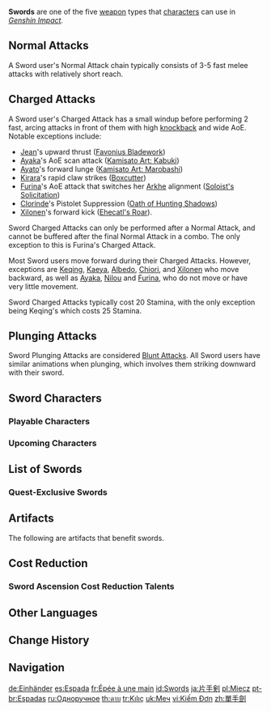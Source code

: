 {{Terminology Infobox
|image        = Icon Sword.png
|type         = Weapon Types
|type2        = Game Systems
}}
'''Swords''' are one of the five [[weapon]] types that [[characters]] can use in ''[[Genshin Impact]]''.

==Normal Attacks==
A Sword user's Normal Attack chain typically consists of 3-5 fast melee attacks with relatively short reach.

==Charged Attacks==
A Sword user's Charged Attack has a small windup before performing 2 fast, arcing attacks in front of them with high [[knockback]] and wide AoE. Notable exceptions include:
* [[Jean]]'s upward thrust ([[Favonius Bladework]])
* [[Ayaka]]'s AoE scan attack ([[Kamisato Art: Kabuki]])
* [[Ayato]]'s forward lunge ([[Kamisato Art: Marobashi]])
* [[Kirara]]'s rapid claw strikes ([[Boxcutter]])
* [[Furina]]'s AoE attack that switches her [[Arkhe]] alignment ([[Soloist's Solicitation]])
* [[Clorinde]]'s Pistolet Suppression ([[Oath of Hunting Shadows]])
* [[Xilonen]]'s forward kick ([[Ehecatl's Roar]]).

Sword Charged Attacks can only be performed after a Normal Attack, and cannot be buffered after the final Normal Attack in a combo. The only exception to this is Furina's Charged Attack.

Most Sword users move forward during their Charged Attacks. However, exceptions are [[Keqing]], [[Kaeya]], [[Albedo]], [[Chiori]], and [[Xilonen]] who move backward, as well as [[Ayaka]], [[Nilou]] and [[Furina]], who do not move or have very little movement. 

Sword Charged Attacks typically cost 20 Stamina, with the only exception being Keqing's which costs 25 Stamina.

==Plunging Attacks==
Sword Plunging Attacks are considered [[Blunt Attack]]s. All Sword users have similar animations when plunging, which involves them striking downward with their sword.

==Sword Characters==
===Playable Characters===
{{Characters by Category Table|Playable Characters&Sword Characters|noweapon=1}}

===Upcoming Characters===
{{Characters by Category Table|Upcoming Characters&Sword Characters|noweapon=1|nomodel=1}}

==List of Swords==
{{Weapons by Category Table|type=Swords|not1=Unreleased Content|not2=Quest-Exclusive Weapons}}

===Quest-Exclusive Swords===
{{Weapons by Category Table|Swords&Quest-Exclusive Weapons|collapsible=1}}

==Artifacts==
The following are artifacts that benefit swords.
{{Artifacts by Category Table|Sword Bonus Artifacts}}

==Cost Reduction==
<!--
==={{subst:PAGENAME}} Forging Talents===
{{Talents by Category Table|{{subst:PAGENAME}} Forging Talents|notype=1}}
-->
===Sword Ascension Cost Reduction Talents===
{{Talents by Category Table|Sword Ascension Cost Reduction Talents|notype=1}}

==Other Languages==
{{Other Languages
|en      = Sword
|zhs     = 单手剑
|zhs_rm  = Dānshǒu-jiàn
|zht     = 單手劍
|zht_rm  = Dānshǒu-jiàn
|zh_tl   = One-Handed Sword
|ja      = 片手剣
|ja_rm   = Katateken
|ja_tl   = One-Handed Sword
|ko      = 한손검
|ko_rm   = Hansongeom
|ko_tl   = One-Handed Sword
|es      = Espada ligera
|es_tl   = Light Sword
|fr      = Épée à une main
|fr_tl   = One-Handed Sword
|ru      = Одноручное оружие
|ru_tl   = One-Handed Weapon
|th      = ดาบ
|th_rm   = Dap
|th_tl   = Sword
|vi      = Kiếm Đơn
|vi_tl   = One-Handed Sword
|de      = Einhänder
|de_tl   = One-Handed Sword
|id      = Sword
|pt      = Espada
|pt_tl   = Sword
|tr      = Kılıç
|tr_tl   = Sword
|it      = Spada
|it_tl   = Sword
}}

==Change History==
{{Change History|1.0}}

==Navigation==
{{Weapon Navbox|Swords|state=collapsed}}
{{Genshin Navbox}}
[[Category:Swords| ]]

[[de:Einhänder]]
[[es:Espada]]
[[fr:Épée à une main]]
[[id:Swords]]
[[ja:片手剣]]
[[pl:Miecz]]
[[pt-br:Espadas]]
[[ru:Одноручное]]
[[th:ดาบ]]
[[tr:Kılıç]]
[[uk:Меч]]
[[vi:Kiếm Đơn]]
[[zh:單手劍]]